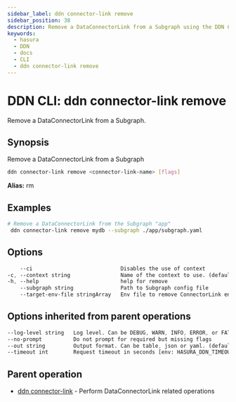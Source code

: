 ```yaml
---
sidebar_label: ddn connector-link remove
sidebar_position: 38
description: Remove a DataConnectorLink from a Subgraph using the DDN CLI
keywords:
  - hasura
  - DDN
  - docs
  - CLI
  - ddn connector-link remove
---
```


# DDN CLI: ddn connector-link remove

Remove a DataConnectorLink from a Subgraph.

## Synopsis

Remove a DataConnectorLink from a Subgraph

```bash
ddn connector-link remove <connector-link-name> [flags]
```

**Alias:** rm

## Examples

```bash
# Remove a DataConnectorLink from the Subgraph "app"
 ddn connector-link remove mydb --subgraph ./app/subgraph.yaml
```

## Options

```sass
    --ci                            Disables the use of context
-c, --context string                Name of the context to use. (default <current_context>)
-h, --help                          help for remove
    --subgraph string               Path to Subgraph config file
    --target-env-file stringArray   Env file to remove ConnectorLink environment variables from
```

## Options inherited from parent operations

```sass
--log-level string   Log level. Can be DEBUG, WARN, INFO, ERROR, or FATAL. (default "INFO")
--no-prompt          Do not prompt for required but missing flags
--out string         Output format. Can be table, json or yaml. (default "table")
--timeout int        Request timeout in seconds [env: HASURA_DDN_TIMEOUT] (default 100)
```

## Parent operation

- [ddn connector-link](/cli/commands/ddn_connector-link) - Perform DataConnectorLink related operations
